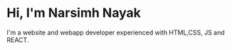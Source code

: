 # Hi, I'm Narsimh Nayak

I'm a website and webapp developer experienced with HTML,CSS, JS and REACT.